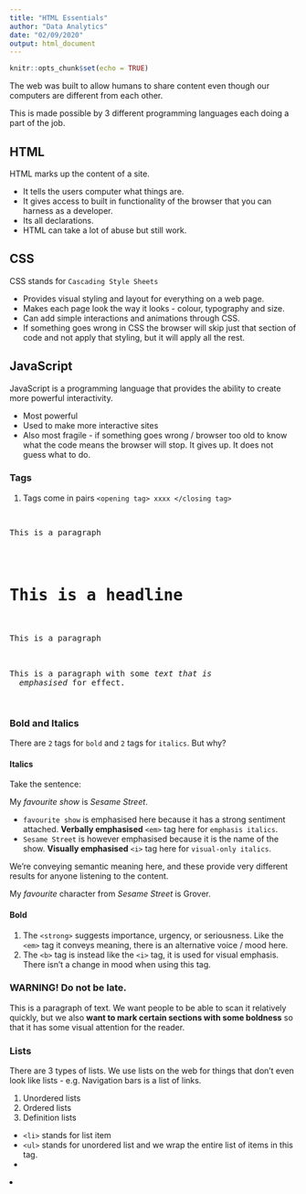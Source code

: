 ```yaml
---
title: "HTML Essentials"
author: "Data Analytics"
date: "02/09/2020"
output: html_document
---
```


```r
knitr::opts_chunk$set(echo = TRUE)
```

The web was built to allow humans to share content even though our computers are different from each other.

This is made possible by 3 different programming languages each doing a part of the job.


<h2>HTML</h2>

HTML marks up the content of a site. 

- It tells the users computer what things are.
- It gives access to built in functionality of the browser that you can harness as a developer.
- Its all declarations.
- HTML can take a lot of abuse but still work.


## CSS

CSS stands for `Cascading Style Sheets` 

- Provides visual styling and layout for everything on a web page.
- Makes each page look the way it looks - colour, typography and size. 
- Can add simple interactions and animations through CSS.
- If something goes wrong in CSS the browser will skip just that section of code and not apply that styling, but it will apply all the rest.

## JavaScript

JavaScript is a programming language that provides the ability to create more powerful interactivity.

- Most powerful
- Used to make more interactive sites
- Also most fragile - if something goes wrong / browser too old to know what the code means the browser will stop. It gives up. It does not guess what to do.

### Tags

1. Tags come in pairs `<opening tag> xxxx </closing tag>`

<pre>
  <p>This is a paragraph</p>
  <h1>This is a headline</h1>
  <article>This is a paragraph</article>
  <p>This is a paragraph with some <em>text that is 
  emphasised</em> for effect.</p>
</pre>

### Bold and Italics

There are `2` tags for `bold` and `2` tags for `italics`. But why?

#### Italics
Take the sentence:

My _favourite show_ is _Sesame Street_. 

- `favourite show` is emphasised here because it has a strong sentiment attached. __Verbally emphasised__ `<em>` tag here for `emphasis italics`. 
- `Sesame Street` is however emphasised because it is the name of the show. __Visually emphasised__ `<i>` tag here for `visual-only italics`.

We're conveying semantic meaning here, and these provide very different results for anyone listening to the content.

My <em>favourite</em> character from <i>Sesame Street</i> is Grover.

#### Bold

1. The `<strong>` suggests importance, urgency, or seriousness. Like the `<em>` tag it conveys meaning, there is an alternative voice / mood here.
1. The `<b>` tag is instead like the `<i>` tag, it is used for visual emphasis. There isn't a change in mood when using this tag.

<h3><strong>WARNING!</strong> Do not be late.</h3>

<p>This is a paragraph of text. We want people to be
able to scan it relatively quickly, but we also <b>want to 
mark certain sections with some boldness</b> so that it
has some visual attention for the reader.</p>

### Lists

There are 3 types of lists. We use lists on the web for things that don't even look like lists - e.g. Navigation bars is a list of links.

1. Unordered lists
1. Ordered lists
1. Definition lists

- `<li>` stands for list item
- `<ul>` stands for unordered list and we wrap the entire
list of items in this tag.
- 

<li>









